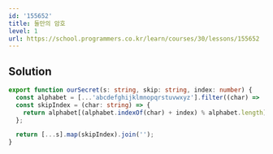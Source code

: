 ```yaml
---
id: '155652'
title: 둘만의 암호
level: 1
url: https://school.programmers.co.kr/learn/courses/30/lessons/155652
---
```


## Solution

```typescript showLineNumbers
export function ourSecret(s: string, skip: string, index: number) {
  const alphabet = [...'abcdefghijklmnopqrstuvwxyz'].filter((char) => !skip.includes(char));
  const skipIndex = (char: string) => {
    return alphabet[(alphabet.indexOf(char) + index) % alphabet.length];
  };

  return [...s].map(skipIndex).join('');
}
```
